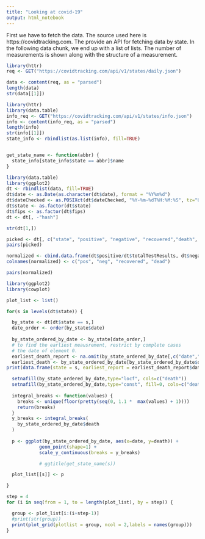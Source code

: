 ```yaml
---
title: "Looking at covid-19"
output: html_notebook
---
```


First we have to fetch the data. The source used here is https://covidtracking.com. The provide an API for fetching data by state. In the following data chunk, we end up with a list of lists. The number of measurements is shown along with the structure of a measurement.

```r
library(httr)
req <- GET("https://covidtracking.com/api/v1/states/daily.json")

data <- content(req, as = "parsed")
length(data)
str(data[[1]])
```

```r
library(httr)
library(data.table)
info_req <- GET("https://covidtracking.com/api/v1/states/info.json")
info <- content(info_req, as = "parsed")
length(info)
str(info[[1]])
state_info <- rbindlist(as.list(info), fill=TRUE)


get_state_name <- function(abbr) {
  state_info[state_info$state == abbr]$name
}

```


```r
library(data.table)
library(ggplot2)
dt <- rbindlist(data, fill=TRUE)
dt$date <- as.Date(as.character(dt$date), format = "%Y%m%d")
dt$dateChecked <- as.POSIXct(dt$dateChecked, "%Y-%m-%dT%H:%M:%S", tz="UTC")
dt$state <- as.factor(dt$state)
dt$fips <- as.factor(dt$fips)
dt <- dt[, -"hash"]

str(dt[1,])

picked <- dt[, c("state", "positive", "negative", "recovered","death", "total")]
pairs(picked)
```

```r
normalized <- cbind.data.frame(dt$positive/dt$totalTestResults, dt$negative/dt$totalTestResults, dt$recovered/dt$total, dt$death/dt$total)
colnames(normalized) <- c("pos", "neg", "recovered", "dead")

pairs(normalized)

```
  

```r
library(ggplot2)
library(cowplot)

plot_list <- list()

for(s in levels(dt$state)) {

  by_state <- dt[dt$state == s,]
  date_order <- order(by_state$date)
  
  by_state_ordered_by_date <- by_state[date_order,]
  # to find the earliest meausrement, restrict by complete cases
  # the date of element 0.
  earliest_death_report <- na.omit(by_state_ordered_by_date[,c("date","death")])[1,]
  earliest_death <- by_state_ordered_by_date[by_state_ordered_by_date$death > 0,c("date","death")][1,]
print(data.frame(state = s, earliest_report = earliest_death_report$date, earliest_death = earliest_death$date, earliest_number =earliest_death$death ))

  setnafill(by_state_ordered_by_date,type="locf", cols=c("death"))
  setnafill(by_state_ordered_by_date,type="const", fill=0, cols=c("death"))
 
  integral_breaks <- function(values) {
    breaks <- unique(floor(pretty(seq(0, 1.1 *  max(values) + 1))))
    return(breaks)
  }
  y_breaks <- integral_breaks(
    by_state_ordered_by_date$death
  )
  
  p <- ggplot(by_state_ordered_by_date, aes(x=date, y=death)) +
            geom_point(shape=1) +
            scale_y_continuous(breaks = y_breaks)

            # ggtitle(get_state_name(s))

  plot_list[[s]] <- p

}

step = 4
for (i in seq(from = 1, to = length(plot_list), by = step)) {

  group <- plot_list[i:(i+step-1)]
  #print(str(group))
  print(plot_grid(plotlist = group, ncol = 2,labels = names(group)))
}

 


```

